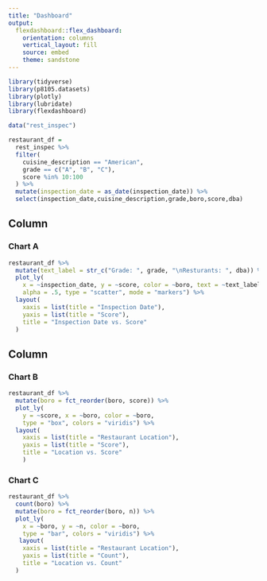 ```yaml
---
title: "Dashboard"
output: 
  flexdashboard::flex_dashboard:
    orientation: columns
    vertical_layout: fill
    source: embed
    theme: sandstone
---
```


```r
library(tidyverse)
library(p8105.datasets)
library(plotly)
library(lubridate)
library(flexdashboard)
```


```r
data("rest_inspec")

restaurant_df = 
  rest_inspec %>%
  filter(
    cuisine_description == "American",
    grade == c("A", "B", "C"),
    score %in% 10:100
  ) %>%
  mutate(inspection_date = as_date(inspection_date)) %>% 
  select(inspection_date,cuisine_description,grade,boro,score,dba)
```

Column {data-width=650}
-----------------------------------------------------------------------

### Chart A

```r
restaurant_df %>%
  mutate(text_label = str_c("Grade: ", grade, "\nResturants: ", dba)) %>%
  plot_ly(
    x = ~inspection_date, y = ~score, color = ~boro, text = ~text_label,
    alpha = .5, type = "scatter", mode = "markers") %>% 
  layout(
    xaxis = list(title = "Inspection Date"),
    yaxis = list(title = "Score"),
    title = "Inspection Date vs. Score"
  )
```

Column {data-width=350}
-----------------------------------------------------------------------

### Chart B

```r
restaurant_df %>%
  mutate(boro = fct_reorder(boro, score)) %>%
  plot_ly(
    y = ~score, x = ~boro, color = ~boro, 
    type = "box", colors = "viridis") %>%
  layout(
    xaxis = list(title = "Restaurant Location"),
    yaxis = list(title = "Score"),
    title = "Location vs. Score"
    )
```

### Chart C

```r
restaurant_df %>%
  count(boro) %>%
  mutate(boro = fct_reorder(boro, n)) %>%
  plot_ly(
    x = ~boro, y = ~n, color = ~boro, 
    type = "bar", colors = "viridis") %>%
   layout(
    xaxis = list(title = "Restaurant Location"),
    yaxis = list(title = "Count"),
    title = "Location vs. Count"
  )
```

